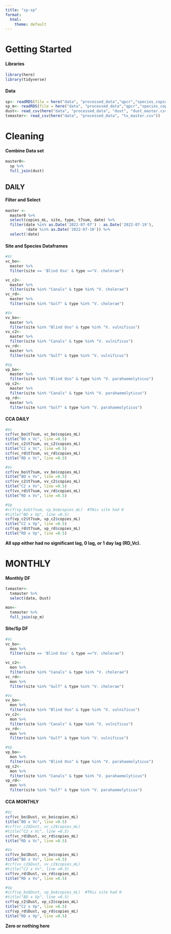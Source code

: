 ```yaml
---
title: "sp-sp"
format:
  html:
    theme: default
---
```


# Getting Started

#### Libraries

```r
library(here)
library(tidyverse)
```

#### Data

```r
sp<- readRDS(file = here("data", "processed_data","qpcr","species_copies.rds"))
sp_m<- readRDS(file = here("data", "processed_data","qpcr","species_copies_monthly.rds"))
dust<- read_csv(here("data", "processed_data", "dust", "dust_master.csv"))
txmaster<- read_csv(here("data", "processed_data", "tx_master.csv"))
```

# Cleaning

#### Combine Data set

```r
master0<- 
  sp %>%
  full_join(dust)
```

## DAILY

#### Filter and Select

```r
master <- 
  master0 %>%
  select(copies_mL, site, type, t7sum, date) %>%
  filter(date %in% as.Date('2022-07-07') : as.Date('2022-07-19'),
         !date %in% as.Date('2022-07-10')) %>%
  select(!date)
```

#### Site and Species Dataframes

```r
#Vc
vc_bo<- 
  master %>%
  filter(site == 'Blind Oso' & type =="V. cholerae")

vc_c2<- 
  master %>%
  filter(site %in% "Canals" & type %in% "V. cholerae")
vc_rd<- 
  master %>%
  filter(site %in% "Gulf" & type %in% "V. cholerae")

#Vv
vv_bo<- 
  master %>%
  filter(site %in% "Blind Oso" & type %in% "V. vulnificus")
vv_c2<- 
  master %>%
  filter(site %in% "Canals" & type %in% "V. vulnificus")
vv_rd<- 
  master %>%
  filter(site %in% "Gulf" & type %in% "V. vulnificus")

#Vp
vp_bo<- 
  master %>%
  filter(site %in% "Blind Oso" & type %in% "V. parahaemolyticus")
vp_c2<- 
  master %>%
  filter(site %in% "Canals" & type %in% "V. parahaemolyticus")
vp_rd<- 
  master %>%
  filter(site %in% "Gulf" & type %in% "V. parahaemolyticus")
```

<!--# Did not log10 dust since spp-distributions are all non-normal for the most part anyway -->

#### CCA DAILY

```r
#Vc
ccf(vc_bo$t7sum, vc_bo$copies_mL) 
title("BO x Vc", line =0.5)
ccf(vc_c2$t7sum, vc_c2$copies_mL) 
title("C2 x Vc", line =0.5)
ccf(vc_rd$t7sum, vc_rd$copies_mL) 
title("RD x Vc", line =0.5)

#Vv
ccf(vv_bo$t7sum, vv_bo$copies_mL) 
title("BO x Vv", line =0.5)
ccf(vv_c2$t7sum, vv_c2$copies_mL) 
title("C2 x Vv", line =0.5)
ccf(vv_rd$t7sum, vv_rd$copies_mL) 
title("RD x Vv", line =0.5)

#Vp
#ccf(vp_bo$t7sum, vp_bo$copies_mL)  #THis site had 0
#title("BO x Vp", line =0.5)
ccf(vp_c2$t7sum, vp_c2$copies_mL) 
title("C2 x Vp", line =0.5)
ccf(vp_rd$t7sum, vp_rd$copies_mL) 
title("RD x Vp", line =0.5)
```

**All spp either had no significant lag, 0 lag, or 1 day lag (RD_Vc).**

# MONTHLY

#### Monthly DF

```r
txmaster<-
  txmaster %>%
  select(date, Dust)

mon<-
  txmaster %>%
  full_join(sp_m)
```

#### Site/Sp DF

```r
#Vc
vc_bo<- 
  mon %>%
  filter(site == 'Blind Oso' & type =="V. cholerae")

vc_c2<- 
  mon %>%
  filter(site %in% "Canals" & type %in% "V. cholerae")
vc_rd<- 
  mon %>%
  filter(site %in% "Gulf" & type %in% "V. cholerae")

#Vv
vv_bo<- 
  mon %>%
  filter(site %in% "Blind Oso" & type %in% "V. vulnificus")
vv_c2<- 
  mon %>%
  filter(site %in% "Canals" & type %in% "V. vulnificus")
vv_rd<- 
  mon %>%
  filter(site %in% "Gulf" & type %in% "V. vulnificus")

#Vp
vp_bo<- 
  mon %>%
  filter(site %in% "Blind Oso" & type %in% "V. parahaemolyticus")
vp_c2<- 
  mon %>%
  filter(site %in% "Canals" & type %in% "V. parahaemolyticus")
vp_rd<- 
  mon %>%
  filter(site %in% "Gulf" & type %in% "V. parahaemolyticus")
```

#### CCA MONTHLY

```r
#Vc
ccf(vc_bo$Dust, vc_bo$copies_mL) 
title("BO x Vc", line =0.5)
#ccf(vc_c2$Dust, vc_c2$copies_mL) 
#title("C2 x Vc", line =0.5)
ccf(vc_rd$Dust, vc_rd$copies_mL) 
title("RD x Vc", line =0.5)

#Vv
ccf(vv_bo$Dust, vv_bo$copies_mL) 
title("BO x Vv", line =0.5)
#ccf(vv_c2$Dust, vv_c2$copies_mL) 
#title("C2 x Vv", line =0.5)
ccf(vv_rd$Dust, vv_rd$copies_mL) 
title("RD x Vv", line =0.5)

#Vp
#ccf(vp_bo$Dust, vp_bo$copies_mL)  #THis site had 0
#title("BO x Vp", line =0.5)
ccf(vp_c2$Dust, vp_c2$copies_mL) 
title("C2 x Vp", line =0.5)
ccf(vp_rd$Dust, vp_rd$copies_mL) 
title("RD x Vp", line =0.5)
```

**Zero or nothing here**
